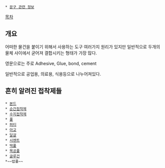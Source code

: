  * [[문구 관련 정보]]

[[목차]]
== 개요 ==
어떠한 물건을 붙이기 위해서 사용하는 도구
여러가지 원리가 있지만 일반적으로 두개의 물체 사이에서 굳어져 결합시키는 형태가 가장 많다.

영문으로는 주로 Adhesive, Glue, bond, cement

일반적으로 공업용, 의료용, 식용등으로 나누어져있다.


== 흔히 알려진 접착제들 ==
 * [[본드]]
 * [[순간접착제]]
 * [[수지접착제]]
 * [[풀]]
 * [[퍼티]]
 * [[아교]]
 * [[달걀]]
 * [[시멘트]]
 * [[딱풀]]
 * [[목공풀]]
 * [[글루건]]
 *~~밥풀~~
